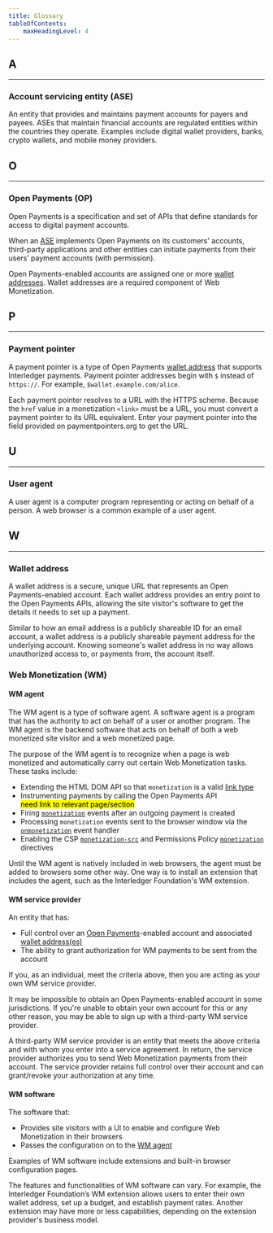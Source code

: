 ```yaml
---
title: Glossary
tableOfContents:
    maxHeadingLevel: 4
---
```



## A

<hr />

### Account servicing entity (ASE)

An entity that provides and maintains payment accounts for payers and payees. ASEs that maintain financial accounts are regulated entities within the countries they operate. Examples include digital wallet providers, banks, crypto wallets, and mobile money providers.

## O

<hr />

### Open Payments (OP)

<LinkOut href="https://openpayments.dev/">Open Payments</LinkOut> is a specification and set of APIs that define standards for access to digital payment accounts.

When an [ASE](#account-servicing-entity-ase) implements Open Payments on its customers' accounts, third-party applications and other entities can initiate payments from their users’ payment accounts (with permission).

Open Payments-enabled accounts are assigned one or more [wallet addresses](#wallet-address). Wallet addresses are a required component of Web Monetization.

## P

<hr />

### Payment pointer

A payment pointer is a type of Open Payments [wallet address](#wallet-address) that supports Interledger payments. Payment pointer addresses begin with `$` instead of `https://`. For example, `$wallet.example.com/alice`. 

Each payment pointer resolves to a URL with the HTTPS scheme. Because the `href` value in a monetization `<link>` must be a URL, you must convert a payment pointer to its URL equivalent. Enter your payment pointer into the field provided on <LinkOut href="https://paymentpointers.org/">paymentpointers.org</LinkOut> to get the URL.

## U

<hr />

### User agent

A <LinkOut href="https://developer.mozilla.org/en-US/docs/Glossary/User_agent">user agent</LinkOut> is a computer program representing or acting on behalf of a person. A web browser is a common example of a user agent. 

## W

<hr />

### Wallet address 

A wallet address is a secure, unique URL that represents an Open Payments-enabled account. Each wallet address provides an entry point to the Open Payments APIs, allowing the site visitor's software to get the details it needs to set up a payment.

Similar to how an email address is a publicly shareable ID for an email account, a wallet address is a publicly shareable payment address for the underlying account. Knowing someone's wallet address in no way allows unauthorized access to, or payments from, the account itself.

### Web Monetization (WM)

#### WM agent

The WM agent is a type of software agent. A <LinkOut href="https://en.wikipedia.org/wiki/Software_agent">software agent</LinkOut> is a program that has the authority to act on behalf of a user or another program. The WM agent is the backend software that acts on behalf of both a web monetized site visitor and a web monetized page.

The purpose of the WM agent is to recognize when a page is web monetized and automatically carry out certain Web Monetization tasks. These tasks include:

* Extending the HTML DOM API so that `monetization` is a valid [link type](/docs/implement/link)
* Instrumenting payments by calling the Open Payments API<br /><mark>need link to relevant page/section</mark>
* Firing [`monetization`](/docs/implement/events) events after an outgoing payment is created 
* Processing `monetization` events sent to the browser window via the [`onmonetization`](/docs/implement/onmonetization) event handler
* Enabling the CSP [`monetization-src`](/docs/implement/csp) and Permissions Policy [`monetization`](/docs/implement/permissions-policy) directives

Until the WM agent is natively included in web browsers, the agent must be added to browsers some other way. One way is to install an extension that includes the agent, such as the Interledger Foundation's WM extension.

#### WM service provider 

An entity that has:

* Full control over an [Open Payments](#open-payments-op)-enabled account and associated [wallet address(es)](#wallet-address) 
* The ability to grant authorization for WM payments to be sent from the account

If you, as an individual, meet the criteria above, then you are acting as your own WM service provider. 

It may be impossible to obtain an Open Payments-enabled account in some jurisdictions. If you're unable to obtain your own account for this or any other reason, you may be able to sign up with a third-party WM service provider. 

A third-party WM service provider is an entity that meets the above criteria and with whom you enter into a service agreement. In return, the service provider authorizes you to send Web Monetization payments from their account. The service provider retains full control over their account and can grant/revoke your authorization at any time.

#### WM software 

The software that:

* Provides site visitors with a UI to enable and configure Web Monetization in their browsers
* Passes the configuration on to the [WM agent](#wm-agent)

Examples of WM software include extensions and built-in browser configuration pages. 

The features and functionalities of WM software can vary. For example, the Interledger Foundation’s WM extension allows users to enter their own wallet address, set up a budget, and establish payment rates. Another extension may have more or less capabilities, depending on the extension provider's business model.